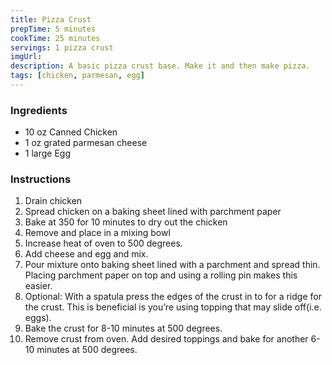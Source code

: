 ```yaml
---
title: Pizza Crust
prepTime: 5 minutes
cookTime: 25 minutes
servings: 1 pizza crust
imgUrl:
description: A basic pizza crust base. Make it and then make pizza.
tags: [chicken, parmesan, egg]
---
```


### Ingredients

- 10 oz Canned Chicken
- 1 oz grated parmesan cheese
- 1 large Egg

### Instructions

1. Drain chicken
1. Spread chicken on a baking sheet lined with parchment paper
1. Bake at 350 for 10 minutes to dry out the chicken
1. Remove and place in a mixing bowl
1. Increase heat of oven to 500 degrees.
1. Add cheese and egg and mix.
1. Pour mixture onto baking sheet lined with a parchment and spread thin. Placing parchment paper on top and using a rolling pin makes this easier.
1. Optional: With a spatula press the edges of the crust in to for a ridge for the crust. This is beneficial is you’re using topping that may slide off(i.e. eggs).
1. Bake the crust for 8-10 minutes at 500 degrees.
1. Remove crust from oven. Add desired toppings and bake for another 6-10 minutes at 500 degrees.
